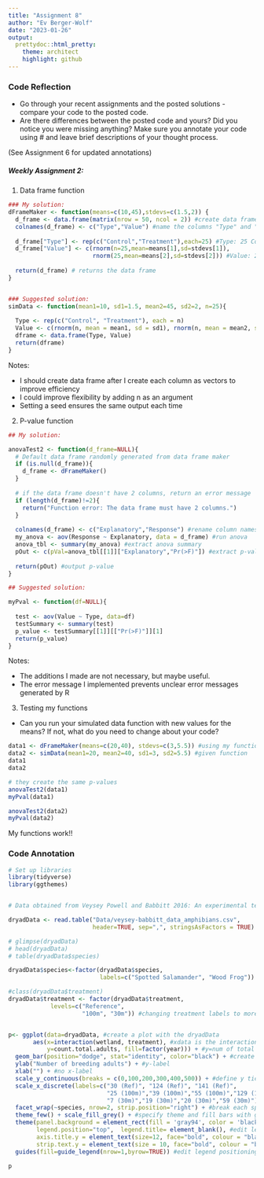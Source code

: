 ```yaml
---
title: "Assignment 8"
author: "Ev Berger-Wolf"
date: "2023-01-26"
output: 
  prettydoc::html_pretty:
    theme: architect
    highlight: github
---
```


### Code Reflection

- Go through your recent assignments and the posted solutions - compare your code to the posted code.
- Are there differences between the posted code and yours? Did you notice you were missing anything?
Make sure you annotate your code using # and leave brief descriptions of your thought process.

(See Assignment 6 for updated annotations)

##### Weekly Assignment 2:

1. Data frame function

```r
### My solution:
dFrameMaker <- function(means=c(10,45),stdevs=c(1.5,2)) {
  d_frame <- data.frame(matrix(nrow = 50, ncol = 2)) #create data frame with 50 rows and 2 columns
  colnames(d_frame) <- c("Type","Value") #name the columns "Type" and "Value"
  
  d_frame["Type"] <- rep(c("Control","Treatment"),each=25) #Type: 25 Control, 25 Treatment
  d_frame["Value"] <- c(rnorm(n=25,mean=means[1],sd=stdevs[1]),
                        rnorm(25,mean=means[2],sd=stdevs[2])) #Value: 2 types of normal distributions
  
  return(d_frame) # returns the data frame
}


### Suggested solution:
simData <- function(mean1=10, sd1=1.5, mean2=45, sd2=2, n=25){
  
  Type <- rep(c("Control", "Treatment"), each = n)
  Value <- c(rnorm(n, mean = mean1, sd = sd1), rnorm(n, mean = mean2, sd = sd2))
  dframe <- data.frame(Type, Value)
  return(dframe)
}

```

Notes:

- I should create data frame after I create each column as vectors to improve efficiency
- I could improve flexibility by adding n as an argument
- Setting a seed ensures the same output each time

2. P-value function

```r
## My solution:

anovaTest2 <- function(d_frame=NULL){
  # Default data frame randomly generated from data frame maker
  if (is.null(d_frame)){
    d_frame <- dFrameMaker()
  }
  
  # if the data frame doesn't have 2 columns, return an error message
  if (length(d_frame)!=2){
    return("Function error: The data frame must have 2 columns.")
  }
  
  colnames(d_frame) <- c("Explanatory","Response") #rename column names
  my_anova <- aov(Response ~ Explanatory, data = d_frame) #run anova
  anova_tbl <- summary(my_anova) #extract anova summary
  pOut <- c(pVal=anova_tbl[[1]]["Explanatory","Pr(>F)"]) #extract p-value
  
  return(pOut) #output p-value
}

## Suggested solution:

myPval <- function(df=NULL){
  
  test <- aov(Value ~ Type, data=df)
  testSummary <- summary(test)
  p_value <- testSummary[[1]][["Pr(>F)"]][1]
  return(p_value)
}
```

Notes:

- The additions I made are not necessary, but maybe useful.
- The error message I implemented prevents unclear error messages generated by R

3. Testing my functions
  - Can you run your simulated data function with new values for the means? If not, what do you need to change about your code?

```r
data1 <- dFrameMaker(means=c(20,40), stdevs=c(3,5.5)) #using my function
data2 <- simData(mean1=20, mean2=40, sd1=3, sd2=5.5) #given function
data1
data2
```

```r
# they create the same p-values
anovaTest2(data1)
myPval(data1)

anovaTest2(data2)
myPval(data2)
```

My functions work!!

### Code Annotation

```r
# Set up libraries
library(tidyverse)
library(ggthemes)


# Data obtained from Veysey Powell and Babbitt 2016: An experimental test of buffer utility as a technique for managing pool-breeding amphibians https://datadryad.org/stash/dataset/doi:10.5061%2Fdryad.547rp

dryadData <- read.table("Data/veysey-babbitt_data_amphibians.csv", 
                        header=TRUE, sep=",", stringsAsFactors = TRUE) #read in data file as variable

# glimpse(dryadData)
# head(dryadData)
# table(dryadData$species)

dryadData$species<-factor(dryadData$species, 
                          labels=c("Spotted Salamander", "Wood Frog")) #creating 'labels' to use for the plot

#class(dryadData$treatment)
dryadData$treatment <- factor(dryadData$treatment, 
            levels=c("Reference",
                     "100m", "30m")) #changing treatment labels to more informative ones 


p<- ggplot(data=dryadData, #create a plot with the dryadData
       aes(x=interaction(wetland, treatment), #xdata is the interaction between wetland and treatment
           y=count.total.adults, fill=factor(year))) + #y=num of total adults for each, fill=years (as factors)
  geom_bar(position="dodge", stat="identity", color="black") + #create a bar graph w/ the specified y value instead of count on the y-axis & a black outline
  ylab("Number of breeding adults") + #y-label
  xlab("") + #no x-label
  scale_y_continuous(breaks = c(0,100,200,300,400,500)) + #define y tick labels
  scale_x_discrete(labels=c("30 (Ref)", "124 (Ref)", "141 (Ref)", 
                            "25 (100m)","39 (100m)","55 (100m)","129 (100m)", 
                            "7 (30m)","19 (30m)","20 (30m)","59 (30m)")) + #define x tick labels
  facet_wrap(~species, nrow=2, strip.position="right") + #break each species into its own graph (2 rows)
  theme_few() + scale_fill_grey() + #specify theme and fill bars with greyscale 
  theme(panel.background = element_rect(fill = 'gray94', color = 'black'), #define background shape/color
        legend.position="top",  legend.title= element_blank(), #edit legend position/title
        axis.title.y = element_text(size=12, face="bold", colour = "black"), #edit y-axis title
        strip.text.y = element_text(size = 10, face="bold", colour = "black")) + #edit y label text on the right
  guides(fill=guide_legend(nrow=1,byrow=TRUE)) #edit legend positioning

p
```




